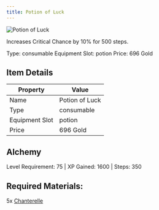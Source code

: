 ```yaml
---
title: Potion of Luck
---
```


<div className="flex items-start gap-6 mb-8">
  <div className="flex-shrink-0">
    <img src="/assets/resources/alchemy/crit_chance_potion.png" alt="Potion of Luck" className="w-24 h-24 border rounded-lg" />
  </div>
  <div className="flex-1">
    <div className="space-y-2">
      <p className="text-lg text-muted-foreground">Increases Critical Chance by 10% for 500 steps.</p>
      <div className="flex flex-wrap gap-4 text-sm">
        <span className="px-2 py-1 bg-green-100 dark:bg-green-900 rounded-md">
          Type: consumable
        </span>
        <span className="px-2 py-1 bg-purple-100 dark:bg-purple-900 rounded-md">
          Equipment Slot: potion
        </span>
        <span className="px-2 py-1 bg-yellow-100 dark:bg-yellow-900 rounded-md">
          Price: 696 Gold
        </span>
      </div>
    </div>
  </div>
</div>

## Item Details
| Property | Value |
|----------|-------|
| Name | Potion of Luck |
| Type | consumable |
| Equipment Slot | potion |
| Price | 696 Gold |

## Alchemy
Level Requirement: 75 | XP Gained: 1600 | Steps: 350

## Required Materials:
5x [Chanterelle](/docs/resources/individual/chanterelle)

